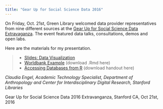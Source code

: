 ```yaml
---
title: "Gear Up for Social Science Data 2016"
---
```


On Friday, Oct. 21st, Green Library welcomed data provider representatives from nine different sources at the [Gear Up for Social Science Data Extravaganza](http://library.stanford.edu/projects/gear-research/fall-2016). The event featured data talks, consultations, demos and open labs.

Here are the materials for my presentation.

> - [Slides: Data Visualization](DatabaseViz.html)
> - [Worldbank Example](worldbank.html) (download .Rmd here)
> - [Accessing Databases from R](SULdataAccess.html) (download handout here)

_Claudia Engel, Academic Technology Specialist, Department of Anthropology and Center for Interdisciplinary Digital Research, Stanford Libraries_

Gear Up for Social Science Data 2016 Extravanganza, Stanford CA, Oct 21st, 2016